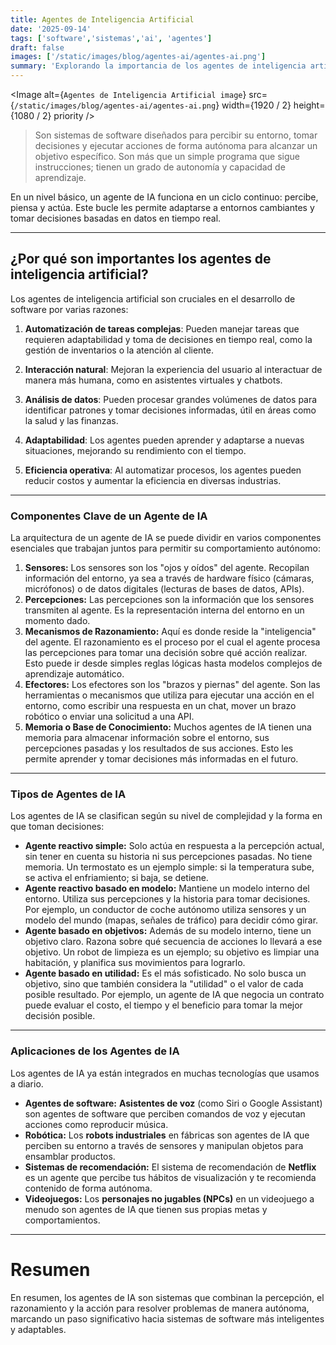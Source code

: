 ```yaml
---
title: Agentes de Inteligencia Artificial
date: '2025-09-14'
tags: ['software','sistemas','ai', 'agentes']
draft: false
images: ['/static/images/blog/agentes-ai/agentes-ai.png']
summary: 'Explorando la importancia de los agentes de inteligencia artificial en el desarrollo de software y cómo implementarlos eficazmente.'
---
```


<Image
  alt={`Agentes de Inteligencia Artificial image`}
  src={`/static/images/blog/agentes-ai/agentes-ai.png`}
  width={1920 / 2}
  height={1080 / 2}
  priority
/>

>Son sistemas de software diseñados para percibir su entorno, tomar decisiones y ejecutar acciones de forma autónoma para alcanzar un objetivo específico. Son más que un simple programa que sigue instrucciones; tienen un grado de autonomía y capacidad de aprendizaje.

En un nivel básico, un agente de IA funciona en un ciclo continuo: percibe, piensa y actúa. Este bucle les permite adaptarse a entornos cambiantes y tomar decisiones basadas en datos en tiempo real.

---

## ¿Por qué son importantes los agentes de inteligencia artificial?

Los agentes de inteligencia artificial son cruciales en el desarrollo de software por varias razones:

1. **Automatización de tareas complejas**: Pueden manejar tareas que requieren adaptabilidad y toma de decisiones en tiempo real, como la gestión de inventarios o la atención al cliente.

2. **Interacción natural**: Mejoran la experiencia del usuario al interactuar de manera más humana, como en asistentes virtuales y chatbots.

3. **Análisis de datos**: Pueden procesar grandes volúmenes de datos para identificar patrones y tomar decisiones informadas, útil en áreas como la salud y las finanzas.

4. **Adaptabilidad**: Los agentes pueden aprender y adaptarse a nuevas situaciones, mejorando su rendimiento con el tiempo.

5. **Eficiencia operativa**: Al automatizar procesos, los agentes pueden reducir costos y aumentar la eficiencia en diversas industrias.

---

### Componentes Clave de un Agente de IA

La arquitectura de un agente de IA se puede dividir en varios componentes esenciales que trabajan juntos para permitir su comportamiento autónomo:

1.  **Sensores:** Los sensores son los "ojos y oídos" del agente. Recopilan información del entorno, ya sea a través de hardware físico (cámaras, micrófonos) o de datos digitales (lecturas de bases de datos, APIs).
2.  **Percepciones:** Las percepciones son la información que los sensores transmiten al agente. Es la representación interna del entorno en un momento dado.
3.  **Mecanismos de Razonamiento:** Aquí es donde reside la "inteligencia" del agente. El razonamiento es el proceso por el cual el agente procesa las percepciones para tomar una decisión sobre qué acción realizar. Esto puede ir desde simples reglas lógicas hasta modelos complejos de aprendizaje automático.
4.  **Efectores:** Los efectores son los "brazos y piernas" del agente. Son las herramientas o mecanismos que utiliza para ejecutar una acción en el entorno, como escribir una respuesta en un chat, mover un brazo robótico o enviar una solicitud a una API.
5.  **Memoria o Base de Conocimiento:** Muchos agentes de IA tienen una memoria para almacenar información sobre el entorno, sus percepciones pasadas y los resultados de sus acciones. Esto les permite aprender y tomar decisiones más informadas en el futuro.

---

### Tipos de Agentes de IA

Los agentes de IA se clasifican según su nivel de complejidad y la forma en que toman decisiones:

* **Agente reactivo simple:** Solo actúa en respuesta a la percepción actual, sin tener en cuenta su historia ni sus percepciones pasadas. No tiene memoria. Un termostato es un ejemplo simple: si la temperatura sube, se activa el enfriamiento; si baja, se detiene.
* **Agente reactivo basado en modelo:** Mantiene un modelo interno del entorno. Utiliza sus percepciones y la historia para tomar decisiones. Por ejemplo, un conductor de coche autónomo utiliza sensores y un modelo del mundo (mapas, señales de tráfico) para decidir cómo girar.
* **Agente basado en objetivos:** Además de su modelo interno, tiene un objetivo claro. Razona sobre qué secuencia de acciones lo llevará a ese objetivo. Un robot de limpieza es un ejemplo; su objetivo es limpiar una habitación, y planifica sus movimientos para lograrlo.
* **Agente basado en utilidad:** Es el más sofisticado. No solo busca un objetivo, sino que también considera la "utilidad" o el valor de cada posible resultado. Por ejemplo, un agente de IA que negocia un contrato puede evaluar el costo, el tiempo y el beneficio para tomar la mejor decisión posible.

---

### Aplicaciones de los Agentes de IA

Los agentes de IA ya están integrados en muchas tecnologías que usamos a diario.

* **Agentes de software:** **Asistentes de voz** (como Siri o Google Assistant) son agentes de software que perciben comandos de voz y ejecutan acciones como reproducir música.
* **Robótica:** Los **robots industriales** en fábricas son agentes de IA que perciben su entorno a través de sensores y manipulan objetos para ensamblar productos.
* **Sistemas de recomendación:** El sistema de recomendación de **Netflix** es un agente que percibe tus hábitos de visualización y te recomienda contenido de forma autónoma.
* **Videojuegos:** Los **personajes no jugables (NPCs)** en un videojuego a menudo son agentes de IA que tienen sus propias metas y comportamientos.

---

# Resumen

En resumen, los agentes de IA son sistemas que combinan la percepción, el razonamiento y la acción para resolver problemas de manera autónoma, marcando un paso significativo hacia sistemas de software más inteligentes y adaptables.

